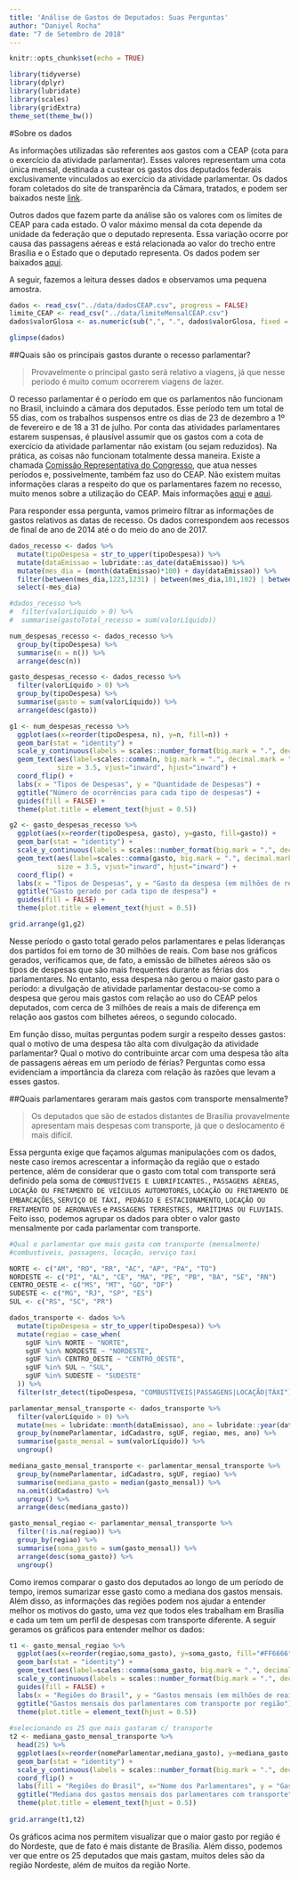 ```yaml
---
title: 'Análise de Gastos de Deputados: Suas Perguntas'
author: "Daniyel Rocha"
date: "7 de Setembro de 2018"
---
```


```r
knitr::opts_chunk$set(echo = TRUE)
```

```r
library(tidyverse)
library(dplyr)
library(lubridate)
library(scales)
library(gridExtra)
theme_set(theme_bw())
```

#Sobre os dados

As informações utilizadas são referentes aos gastos com a CEAP (cota para o exercício da atividade parlamentar). Esses valores representam uma cota única mensal, destinada a custear os gastos dos deputados federais exclusivamente vinculados ao exercício da atividade parlamentar. Os dados foram coletados do site de transparência da Câmara, tratados, e podem ser baixados neste [link](https://canvas.instructure.com/courses/1402758/files/67618888/download?verifier=ibyou5PYo9aaFgRaefc0keYkHhkQ2EqIArdmI1bq&wrap=1).

Outros dados que fazem parte da análise são os valores com os limites de CEAP para cada estado. O valor máximo mensal da cota depende da unidade da federação que o deputado representa. Essa variação ocorre por causa das passagens aéreas e está relacionada ao valor do trecho entre Brasília e o Estado que o deputado representa. Os dados podem ser baixados [aqui](https://canvas.instructure.com/courses/1402758/files/67618889/download?verifier=vfi4jwcg26IVtelxRY7Sm5RnhrAuKcNrOrw2Yt6Y). 

A seguir, fazemos a leitura desses dados e observamos uma pequena amostra.
```r
dados <- read_csv("../data/dadosCEAP.csv", progress = FALSE)
limite_CEAP <- read_csv("../data/limiteMensalCEAP.csv")
dados$valorGlosa <- as.numeric(sub(",", ".", dados$valorGlosa, fixed = TRUE)) 

glimpse(dados)
```
##Quais são os principais gastos durante o recesso parlamentar?

> Provavelmente o principal gasto será relativo a viagens, já que nesse período é muito comum ocorrerem viagens de lazer.

O recesso parlamentar é o período em que os parlamentos não funcionam no Brasil, incluindo a câmara dos deputados. Esse período tem um total de 55 dias, com os trabalhos suspensos entre os dias de 23 de dezembro a 1º de fevereiro e de 18 a 31 de julho. Por conta das atividades parlamentares estarem suspensas, é plausível assumir que os gastos com a cota de exercício da atividade parlamentar não existam (ou sejam reduzidos). Na prática, as coisas não funcionam totalmente dessa maneira. Existe a chamada [Comissão Representativa do Congresso](http://www2.camara.leg.br/comunicacao/assessoria-de-imprensa/comissoes), que atua nesses períodos e, possivelmente, também faz uso do CEAP. Não existem muitas informações claras a respeito do que os parlamentares fazem no recesso, muito menos sobre a utilização do CEAP. Mais informações [aqui](http://www2.camara.leg.br/comunicacao/assessoria-de-imprensa/recesso-dos-deputados) e [aqui](https://plenarinho.leg.br/index.php/2018/01/26/o-que-e-o-recesso-parlamentar/).

Para responder essa pergunta, vamos primeiro filtrar as informações de gastos relativos as datas de recesso. Os dados correspondem aos recessos de final de ano de 2014 até o do meio do ano de 2017.
```r
dados_recesso <- dados %>% 
  mutate(tipoDespesa = str_to_upper(tipoDespesa)) %>% 
  mutate(dataEmissao = lubridate::as_date(dataEmissao)) %>% 
  mutate(mes_dia = (month(dataEmissao)*100) + day(dataEmissao)) %>% 
  filter(between(mes_dia,1223,1231) | between(mes_dia,101,102) | between(mes_dia,718,731)) %>% 
  select(-mes_dia)

#dados_recesso %>% 
#  filter(valorLíquido > 0) %>% 
#  summarise(gastoTotal_recesso = sum(valorLíquido))

num_despesas_recesso <- dados_recesso %>% 
  group_by(tipoDespesa) %>% 
  summarise(n = n()) %>% 
  arrange(desc(n))

gasto_despesas_recesso <- dados_recesso %>% 
  filter(valorLíquido > 0) %>% 
  group_by(tipoDespesa) %>% 
  summarise(gasto = sum(valorLíquido)) %>% 
  arrange(desc(gasto))

g1 <- num_despesas_recesso %>% 
  ggplot(aes(x=reorder(tipoDespesa, n), y=n, fill=n)) +
  geom_bar(stat = "identity") + 
  scale_y_continuous(labels = scales::number_format(big.mark = ".", decimal.mark = ",")) +
  geom_text(aes(label=scales::comma(n, big.mark = ".", decimal.mark = ","), vjust = 0.5, hjust = 0),
            size = 3.5, vjust="inward", hjust="inward") +
  coord_flip() + 
  labs(x = "Tipos de Despesas", y = "Quantidade de Despesas") +
  ggtitle("Número de ocorrências para cada tipo de despesas") +
  guides(fill = FALSE) +
  theme(plot.title = element_text(hjust = 0.5))

g2 <- gasto_despesas_recesso %>% 
  ggplot(aes(x=reorder(tipoDespesa, gasto), y=gasto, fill=gasto)) +
  geom_bar(stat = "identity") +
  scale_y_continuous(labels = scales::number_format(big.mark = ".", decimal.mark = ",", scale = 1/1000000, prefix = "R$", suffix = "M")) +
  geom_text(aes(label=scales::comma(gasto, big.mark = ".", decimal.mark = ","), vjust = 0.5, hjust = 0),
            size = 3.5, vjust="inward", hjust="inward") +
  coord_flip() +
  labs(x = "Tipos de Despesas", y = "Gasto da despesa (em milhões de reais)", fill = "Gasto (em R$)") +
  ggtitle("Gasto gerado por cada tipo de despesa") +
  guides(fill = FALSE) +
  theme(plot.title = element_text(hjust = 0.5))

grid.arrange(g1,g2)
```
Nesse período o gasto total gerado pelos parlamentares e pelas lideranças dos partidos foi em torno de 30 milhões de reais. Com base nos gráficos gerados, verificamos que, de fato, a emissão de bilhetes aéreos são os tipos de despesas que são mais frequentes durante as férias dos parlamentares. No entanto, essa despesa não gerou o maior gasto para o período: a divulgação de atividade parlamentar destacou-se como a despesa que gerou mais gastos com relação ao uso do CEAP pelos deputados, com cerca de 3 milhões de reais a mais de diferença em relação aos gastos com bilhetes aéreos, o segundo colocado.

Em função disso, muitas perguntas podem surgir a respeito desses gastos: qual o motivo de uma despesa tão alta com divulgação da atividade parlamentar? Qual o motivo do contribuinte arcar com uma despesa tão alta de passagens aéreas em um período de férias? Perguntas como essa evidenciam a importância da clareza com relação às razões que levam a esses gastos.

##Quais parlamentares geraram mais gastos com transporte mensalmente?

> Os deputados que são de estados distantes de Brasília provavelmente apresentam mais despesas com transporte, já que o deslocamento é mais difícil.

Essa pergunta exige que façamos algumas manipulações com os dados, neste caso iremos acrescentar a informação da região que o estado pertence, além de considerar que o gasto com total com transporte será definido pela soma de `COMBUSTÍVEIS E LUBRIFICANTES.`, `PASSAGENS AÉREAS`, `LOCAÇÃO OU FRETAMENTO DE VEÍCULOS AUTOMOTORES`, `LOCAÇÃO OU FRETAMENTO DE EMBARCAÇÕES`, `SERVIÇO DE TÁXI, PEDÁGIO E ESTACIONAMENTO`, `LOCAÇÃO OU FRETAMENTO DE AERONAVES` e `PASSAGENS TERRESTRES, MARÍTIMAS OU FLUVIAIS`. Feito isso, podemos agrupar os dados para obter o valor gasto mensalmente por cada parlamentar com transporte.
```r
#Qual o parlamentar que mais gasta com transporte (mensalmente)
#combustiveis, passagens, locação, serviço taxi

NORTE <- c("AM", "RO", "RR", "AC", "AP", "PA", "TO")
NORDESTE <- c("PI", "AL", "CE", "MA", "PE", "PB", "BA", "SE", "RN")
CENTRO_OESTE <- c("MS", "MT", "GO", "DF")
SUDESTE <- c("MG", "RJ", "SP", "ES")
SUL <- c("RS", "SC", "PR")

dados_transporte <- dados %>% 
  mutate(tipoDespesa = str_to_upper(tipoDespesa)) %>% 
  mutate(regiao = case_when(
    sgUF %in% NORTE ~ "NORTE",
    sgUF %in% NORDESTE ~ "NORDESTE",
    sgUF %in% CENTRO_OESTE ~ "CENTRO_OESTE",
    sgUF %in% SUL ~ "SUL",
    sgUF %in% SUDESTE ~ "SUDESTE"
  )) %>% 
  filter(str_detect(tipoDespesa, "COMBUSTÍVEIS|PASSAGENS|LOCAÇÃO|TÁXI"))

parlamentar_mensal_transporte <- dados_transporte %>% 
  filter(valorLíquido > 0) %>% 
  mutate(mes = lubridate::month(dataEmissao), ano = lubridate::year(dataEmissao)) %>% 
  group_by(nomeParlamentar, idCadastro, sgUF, regiao, mes, ano) %>% 
  summarise(gasto_mensal = sum(valorLíquido)) %>% 
  ungroup()

mediana_gasto_mensal_transporte <- parlamentar_mensal_transporte %>% 
  group_by(nomeParlamentar, idCadastro, sgUF, regiao) %>% 
  summarise(mediana_gasto = median(gasto_mensal)) %>% 
  na.omit(idCadastro) %>% 
  ungroup() %>% 
  arrange(desc(mediana_gasto))

gasto_mensal_regiao <- parlamentar_mensal_transporte %>% 
  filter(!is.na(regiao)) %>% 
  group_by(regiao) %>% 
  summarise(soma_gasto = sum(gasto_mensal)) %>% 
  arrange(desc(soma_gasto)) %>% 
  ungroup()

```
Como iremos comparar o gasto dos deputados ao longo de um período de tempo, iremos sumarizar esse gasto como a mediana dos gastos mensais. Além disso, as informações das regiões podem nos ajudar a entender melhor os motivos do gasto, uma vez que todos eles trabalham em Brasília e cada um tem um perfil de despesas com transporte diferente. A seguir geramos os gráficos para entender melhor os dados:

```r
t1 <- gasto_mensal_regiao %>% 
  ggplot(aes(x=reorder(regiao,soma_gasto), y=soma_gasto, fill="#FF6666")) +
  geom_bar(stat = "identity") +
  geom_text(aes(label=scales::comma(soma_gasto, big.mark = ".", decimal.mark = ",", prefix = "R$"), vjust = -0.2)) +
  scale_y_continuous(labels = scales::number_format(big.mark = ".", decimal.mark = ",", scale = 1/1000000, prefix = "R$", suffix = "M")) +
  guides(fill = FALSE) +
  labs(x = "Regiões do Brasil", y = "Gastos mensais (em milhões de reais)") +
  ggtitle("Gastos mensais dos parlamentares com transporte por região") +
  theme(plot.title = element_text(hjust = 0.5))
  
#selecionando os 25 que mais gastaram c/ transporte
t2 <- mediana_gasto_mensal_transporte %>% 
  head(25) %>% 
  ggplot(aes(x=reorder(nomeParlamentar,mediana_gasto), y=mediana_gasto, fill=regiao)) +
  geom_bar(stat = "identity") +
  scale_y_continuous(labels = scales::number_format(big.mark = ".", decimal.mark = ",", prefix = "R$")) +
  coord_flip() +
  labs(fill = "Regiões do Brasil", x="Nome dos Parlamentares", y = "Gasto mensal (em R$)") +
  ggtitle("Mediana dos gastos mensais dos parlamentares com transporte") +
  theme(plot.title = element_text(hjust = 0.5))
  
grid.arrange(t1,t2)
```

Os gráficos acima nos permitem visualizar que o maior gasto por região é do Nordeste, que de fato é mais distante de Brasília. Além disso, podemos ver que entre os 25 deputados que mais gastam, muitos deles são da região Nordeste, além de muitos da região Norte.


